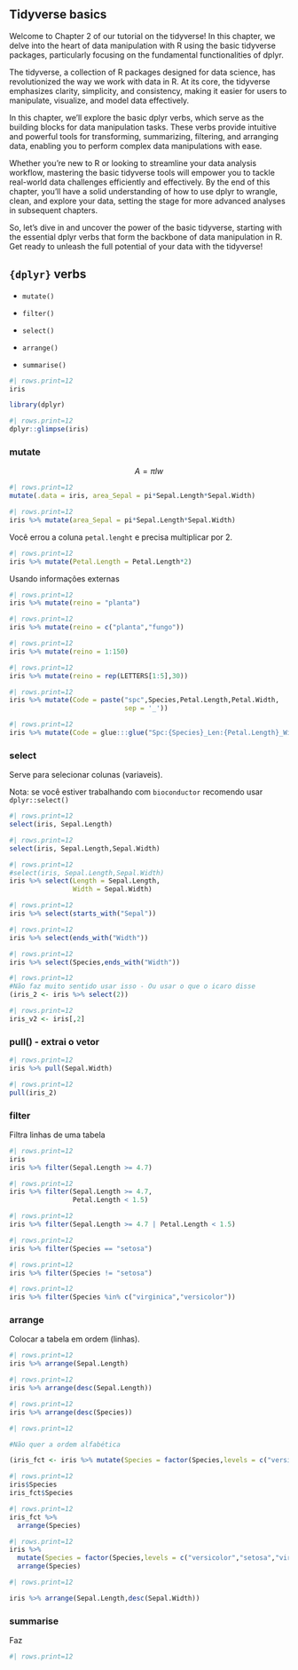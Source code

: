 ## Tidyverse basics


Welcome to Chapter 2 of our tutorial on the tidyverse! In this chapter, we delve into the heart of data manipulation with R using the basic tidyverse packages, particularly focusing on the fundamental functionalities of dplyr.

The tidyverse, a collection of R packages designed for data science, has revolutionized the way we work with data in R. At its core, the tidyverse emphasizes clarity, simplicity, and consistency, making it easier for users to manipulate, visualize, and model data effectively.

In this chapter, we'll explore the basic dplyr verbs, which serve as the building blocks for data manipulation tasks. These verbs provide intuitive and powerful tools for transforming, summarizing, filtering, and arranging data, enabling you to perform complex data manipulations with ease.

Whether you're new to R or looking to streamline your data analysis workflow, mastering the basic tidyverse tools will empower you to tackle real-world data challenges efficiently and effectively. By the end of this chapter, you'll have a solid understanding of how to use dplyr to wrangle, clean, and explore your data, setting the stage for more advanced analyses in subsequent chapters.

So, let's dive in and uncover the power of the basic tidyverse, starting with the essential dplyr verbs that form the backbone of data manipulation in R. Get ready to unleash the full potential of your data with the tidyverse!

## `{dplyr}` verbs

-   `mutate()`

-   `filter()`

-   `select()`

-   `arrange()`

-   `summarise()`

```r
#| rows.print=12
iris
```

```r
library(dplyr)
```

```r
#| rows.print=12
dplyr::glimpse(iris)
```

### mutate

$$
A=\pi lw
$$

```r
#| rows.print=12
mutate(.data = iris, area_Sepal = pi*Sepal.Length*Sepal.Width)
```

```r
#| rows.print=12
iris %>% mutate(area_Sepal = pi*Sepal.Length*Sepal.Width)
```

Você errou a coluna `petal.lenght` e precisa multiplicar por 2.

```r
#| rows.print=12
iris %>% mutate(Petal.Length = Petal.Length*2)
```

Usando informações externas

```r
#| rows.print=12
iris %>% mutate(reino = "planta")
```

```r
#| rows.print=12
iris %>% mutate(reino = c("planta","fungo"))
```

```r
#| rows.print=12
iris %>% mutate(reino = 1:150)
```

```r
#| rows.print=12
iris %>% mutate(reino = rep(LETTERS[1:5],30))
```

```r
#| rows.print=12
iris %>% mutate(Code = paste("spc",Species,Petal.Length,Petal.Width,
                             sep = '_'))
```

```r
#| rows.print=12
iris %>% mutate(Code = glue:::glue("Spc:{Species}_Len:{Petal.Length}_Wid:{Petal.Width}"))
```

### select

Serve para selecionar colunas (variaveis).

Nota: se você estiver trabalhando com `bioconductor` recomendo usar `dplyr::select()`

```r
#| rows.print=12
select(iris, Sepal.Length)
```

```r
#| rows.print=12
select(iris, Sepal.Length,Sepal.Width)
```

```r
#| rows.print=12
#select(iris, Sepal.Length,Sepal.Width)
iris %>% select(Length = Sepal.Length,
                Width = Sepal.Width)
```

```r
#| rows.print=12
iris %>% select(starts_with("Sepal"))
```

```r
#| rows.print=12
iris %>% select(ends_with("Width"))
```

```r
#| rows.print=12
iris %>% select(Species,ends_with("Width"))
```

```r
#| rows.print=12
#Não faz muito sentido usar isso - Ou usar o que o icaro disse
(iris_2 <- iris %>% select(2))
```

```r
#| rows.print=12
iris_v2 <- iris[,2]
```

### pull() - extrai o vetor

```r
#| rows.print=12
iris %>% pull(Sepal.Width)
```

```r
#| rows.print=12
pull(iris_2)
```

### filter

Filtra linhas de uma tabela

```r
#| rows.print=12
iris
iris %>% filter(Sepal.Length >= 4.7)
```

```r
#| rows.print=12
iris %>% filter(Sepal.Length >= 4.7,
                Petal.Length < 1.5)
```

```r
#| rows.print=12
iris %>% filter(Sepal.Length >= 4.7 | Petal.Length < 1.5)
```

```r
#| rows.print=12
iris %>% filter(Species == "setosa")
```

```r
#| rows.print=12
iris %>% filter(Species != "setosa")
```

```r
#| rows.print=12
iris %>% filter(Species %in% c("virginica","versicolor"))
```

### arrange

Colocar a tabela em ordem (linhas).

```r
#| rows.print=12
iris %>% arrange(Sepal.Length)
```

```r
#| rows.print=12
iris %>% arrange(desc(Sepal.Length))
```

```r
#| rows.print=12
iris %>% arrange(desc(Species))
```

```r
#| rows.print=12

#Não quer a ordem alfabética

(iris_fct <- iris %>% mutate(Species = factor(Species,levels = c("versicolor","setosa","virginica"))))

```

```r
#| rows.print=12
iris$Species
iris_fct$Species
```

```r
#| rows.print=12
iris_fct %>% 
  arrange(Species)
```

```r
#| rows.print=12
iris %>% 
  mutate(Species = factor(Species,levels = c("versicolor","setosa","virginica"))) %>% 
  arrange(Species)
```

```r
#| rows.print=12

iris %>% arrange(Sepal.Length,desc(Sepal.Width))
```

### summarise

Faz

```r
#| rows.print=12
```

